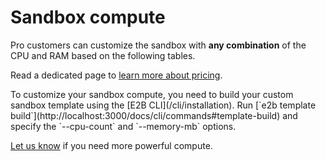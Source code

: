 
# Sandbox compute
Pro customers can customize the sandbox with **any combination** of the CPU and RAM based on the following tables.

Read a dedicated page to [learn more about pricing](/pricing).

<Note>
To customize your sandbox compute, you need to build your custom sandbox template using the [E2B CLI](/cli/installation).
Run [`e2b template build`](http://localhost:3000/docs/cli/commands#template-build) and specify the `--cpu-count` and `--memory-mb` options.
</Note>

<SandboxSpec/>

<br/>

[Let us know](/getting-help) if you need more powerful compute.